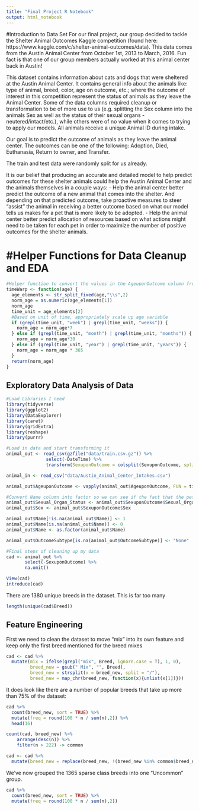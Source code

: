 ```yaml
---
title: "Final Project R Notebook"
output: html_notebook
---
```


#Introduction to Data Set
For our final project, our group decided to tackle the Shelter Animal Outcomes Kaggle competition (found here: https://www.kaggle.com/c/shelter-animal-outcomes/data). This data comes from the Austin Animal Center from October 1st, 2013 to March, 2016. Fun fact is that one of our group members actually worked at this animal center back in Austin!

This dataset contains information about cats and dogs that were sheltered at the Austin Animal Center. It contains general info about the animals like: type of animal, breed, color, age on outcome, etc.; where the outcome of interest in this competition represent the status of animals as they leave the Animal Center. Some of the data columns required cleanup or transformation to be of more use to us (e.g. splitting the Sex column into the animals Sex as well as the status of their sexual organs - neutered/intact/etc.), while others were of no value when it comes to trying to apply our models. All animals receive a unique Animal ID during intake. 

Our goal is to predict the outcome of animals as they leave the animal center. The outcomes can be one of the following: Adoption, Died, Euthanasia, Return to owner, and Transfer. 

The train and test data were randomly split for us already.  

It is our belief that producing an accurate and detailed model to help predict outcomes for these shelter animals could help the Austin Animal Center and the animals themselves in a couple ways:
- Help the animal center better predict the outcome of a new animal that comes into the shelter. And depending on that predicted outcome, take proactive measures to steer "assist" the animal in receiving a better outcome based on what our model tells us makes for a pet that is more likely to be adopted.
- Help the animal center better predict allocation of resources based on what actions might need to be taken for each pet in order to maximize the number of positive outcomes for the shelter animals.

# #Helper Functions for Data Cleanup and EDA
```r
#Helper function to convert the values in the AgeuponOutcome column from time strings (e.g. 1 year, 2 months, etc.) into time in days
timeWarp <- function(age) {
  age_elements <- str_split_fixed(age,"\\s",2)
  norm_age = as.numeric(age_elements[1])
  norm_age
  time_unit = age_elements[2]
  #Based on unit of time, appropriately scale up age variable
  if (grepl(time_unit, "week") | grepl(time_unit, "weeks")) {
    norm_age = norm_age*7
  } else if (grepl(time_unit, "month") | grepl(time_unit, "months")) {
    norm_age = norm_age*30 
  } else if (grepl(time_unit, "year") | grepl(time_unit, "years")) {
    norm_age = norm_age * 365
  }
  return(norm_age)
}
```


## Exploratory Data Analysis of Data
```r
#Load Libraries I need
library(tidyverse)
library(ggplot2)
library(DataExplorer)
library(caret)
library(gridExtra)
library(reshape)
library(purrr)

#Load in data and start transforming it
animal_out <- read_csv(gzfile("data/train.csv.gz")) %>% 
               select(-DateTime) %>% 
               transform(SexuponOutcome = colsplit(SexuponOutcome, split = "\\s+", names = c('Sexual_Organ_Status', 'Sex')))

animal_in <- read_csv("data/Austin_Animal_Center_Intakes.csv")

animal_out$AgeuponOutcome <- vapply(animal_out$AgeuponOutcome, FUN = timeWarp, FUN.VALUE = double(1)) 

#Convert Name column into factor so we can see if the fact that the pet had a name documented affected it's outcome. 1=Had Name, 0=Name Unknown
animal_out$Sexual_Organ_Status <- animal_out$SexuponOutcome$Sexual_Organ_Status
animal_out$Sex <- animal_out$SexuponOutcome$Sex

animal_out$Name[!is.na(animal_out$Name)] <- 1
animal_out$Name[is.na(animal_out$Name)] <- 0
animal_out$Name <- as.factor(animal_out$Name)

animal_out$OutcomeSubtype[is.na(animal_out$OutcomeSubtype)] <- "None"

#Final steps of cleaning up my data
cad <- animal_out %>% 
       select(-SexuponOutcome) %>% 
       na.omit()
```

```r
View(cad)
introduce(cad)
```
There are 1380 unique breeds in the dataset. This is far too many
```r
length(unique(cad$Breed))
```
## Feature Engineering
First we need to clean the dataset to move "mix" into its own feature and keep only the first breed mentioned for the breed mixes
```r
cad <- cad %>%
  mutate(mix = ifelse(grepl("mix", Breed, ignore.case = T), 1, 0),
         breed_new = gsub(" Mix", "", Breed),
         breed_new = strsplit(x = breed_new, split = "/"),
         breed_new = map_chr(breed_new, function(x){unlist(x[1])}))
```

It does look like there are a number of popular breeds that take up more than 75% of the dataset: 
```r
cad %>%
  count(breed_new, sort = TRUE) %>%
  mutate(freq = round(100 * n / sum(n),2)) %>%
  head(16)
```
```r
count(cad, breed_new) %>%
    arrange(desc(n)) %>%
    filter(n > 222) -> common

cad <- cad %>%
  mutate(breed_new = replace(breed_new, !(breed_new %in% common$breed_new), "Uncommon"))
```
We've now grouped the 1365 sparse class breeds into one "Uncommon" group. 
```r
cad %>%
  count(breed_new, sort = TRUE) %>%
  mutate(freq = round(100 * n / sum(n),2)) 
```


